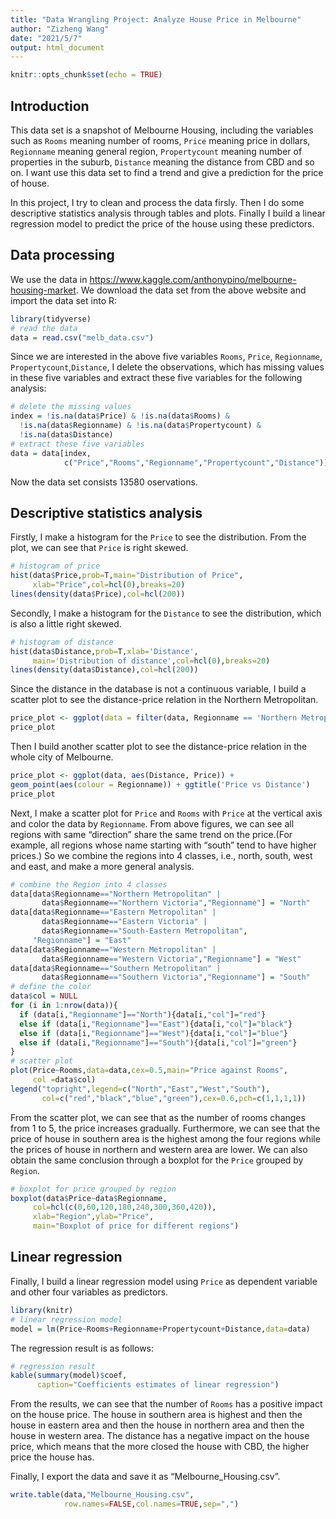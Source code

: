 ---
title: "Data Wrangling Project: Analyze House Price in Melbourne"
author: "Zizheng Wang"
date: "2021/5/7"
output: html_document
---

```{r setup, include=FALSE}
knitr::opts_chunk$set(echo = TRUE)
```

## Introduction
This data set is a snapshot of Melbourne Housing, including the variables such as `Rooms` meaning number of rooms, `Price` meaning price in dollars, `Regionname` meaning general region, `Propertycount` meaning number of properties in the suburb, `Distance` meaning the distance from CBD and so on. I want use this data set to find a trend and give a prediction for the price of house. 

In this project, I try to clean and process the data firsly. Then I do some descriptive statistics analysis through tables and plots. Finally I build a linear regression model to predict the price of the house using these predictors.

## Data processing 
We use the data in [https://www.kaggle.com/anthonypino/melbourne-housing-market](https://www.kaggle.com/anthonypino/melbourne-housing-market). We download the data set from the above website and import the data set into R:
```{r}
library(tidyverse)
# read the data
data = read.csv("melb_data.csv")
```

Since we are interested in the above five variables `Rooms`, `Price`, `Regionname`, `Propertycount`,`Distance`, I delete the observations, which has missing values in these five variables and extract these five variables for the following analysis:
```{r}
# delete the missing values 
index = !is.na(data$Price) & !is.na(data$Rooms) &
  !is.na(data$Regionname) & !is.na(data$Propertycount) & 
  !is.na(data$Distance)
# extract these five variables
data = data[index,
            c("Price","Rooms","Regionname","Propertycount","Distance")]
```
Now the data set consists 13580 oservations.

## Descriptive statistics analysis
Firstly, I make a histogram for the `Price` to see the distribution.
From the plot, we can see that `Price` is right skewed. 
```{r}
# histogram of price
hist(data$Price,prob=T,main="Distribution of Price",
     xlab="Price",col=hcl(0),breaks=20)
lines(density(data$Price),col=hcl(200))
```

Secondly, I make a histogram for the `Distance` to see the distribution, which is also a little right skewed. 
```{r}
# histogram of distance
hist(data$Distance,prob=T,xlab='Distance',
     main='Distribution of distance',col=hcl(0),breaks=20)
lines(density(data$Distance),col=hcl(200))
```

Since the distance in the database is not a continuous variable, I build a scatter plot to see the distance-price relation in the Northern Metropolitan.
```{r}
price_plot <- ggplot(data = filter(data, Regionname == 'Northern Metropolitan'), aes(Distance, Price)) +geom_point() + ggtitle('Price vs Distance in Northern Metropolitan')
price_plot
```

Then I build another scatter plot to see the distance-price relation in the whole city of Melbourne.
```{r}
price_plot <- ggplot(data, aes(Distance, Price)) + 
geom_point(aes(colour = Regionname)) + ggtitle('Price vs Distance')
price_plot
```

Next, I make a scatter plot for `Price` and `Rooms` with `Price` at the vertical axis and color the data by `Regionname`. From above figures, we can see all regions with same "direction" share the same trend on the price.(For example, all regions whose name starting with "south" tend to have higher prices.) So we combine the regions into 4 classes, i.e., north, south, west and east, and make a more general analysis.
```{r}
# combine the Region into 4 classes
data[data$Regionname=="Northern Metropolitan" |
       data$Regionname=="Northern Victoria","Regionname"] = "North"
data[data$Regionname=="Eastern Metropolitan" |
       data$Regionname=="Eastern Victoria" | 
       data$Regionname=="South-Eastern Metropolitan",
     "Regionname"] = "East"
data[data$Regionname=="Western Metropolitan" |
       data$Regionname=="Western Victoria","Regionname"] = "West"
data[data$Regionname=="Southern Metropolitan" |
       data$Regionname=="Southern Victoria","Regionname"] = "South"
# define the color
data$col = NULL
for (i in 1:nrow(data)){
  if (data[i,"Regionname"]=="North"){data[i,"col"]="red"}
  else if (data[i,"Regionname"]=="East"){data[i,"col"]="black"}
  else if (data[i,"Regionname"]=="West"){data[i,"col"]="blue"}
  else if (data[i,"Regionname"]=="South"){data[i,"col"]="green"}
}
# scatter plot 
plot(Price~Rooms,data=data,cex=0.5,main="Price against Rooms",
     col =data$col)
legend("topright",legend=c("North","East","West","South"),
       col=c("red","black","blue","green"),cex=0.6,pch=c(1,1,1,1))
```

From the scatter plot, we can see that as the number of rooms changes from 1 to 5, the price increases gradually. Furthermore, we can see that the price of house in southern area is the highest among the four regions while the prices of house in northern and western area are lower. We can also obtain the same conclusion through a boxplot for the `Price` grouped by `Region`.
```{r}
# boxplot for price grouped by region
boxplot(data$Price~data$Regionname,
     col=hcl(c(0,60,120,180,240,300,360,420)),
     xlab="Region",ylab="Price",
     main="Boxplot of price for different regions")
```

## Linear regression
Finally, I build a linear regression model using `Price` as dependent variable and other four variables as predictors. 
```{r}
library(knitr)
# linear regression model
model = lm(Price~Rooms+Regionname+Propertycount+Distance,data=data)
```

The regression result is as follows:
```{r}
# regression result
kable(summary(model)$coef,
      caption="Coefficients estimates of linear regression")
```

From the results, we can see that the number of `Rooms` has a positive impact on the house price. The house in southern area is highest and then the house in eastern area and then the house in northern area and then the house in western area. The distance has a negative impact on the house price, which means that the more closed the house with CBD, the higher price the house has.

Finally, I export the data and save it as "Melbourne_Housing.csv".
```{r}
write.table(data,"Melbourne_Housing.csv",
            row.names=FALSE,col.names=TRUE,sep=",")
```